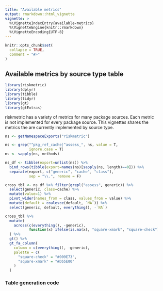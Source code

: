 ```yaml
---
title: "Available metrics"
output: rmarkdown::html_vignette
vignette: >
  %\VignetteIndexEntry{available-metrics}
  %\VignetteEngine{knitr::rmarkdown}
  %\VignetteEncoding{UTF-8}
---
```


```r
knitr::opts_chunk$set(
  collapse = TRUE,
  comment = "#>"
)
```

## Available metrics by source type table

```r
library(riskmetric)
library(dplyr)
library(tibble)
library(tidyr)
library(gt)
library(gtExtras)
```

riskmetric has a variety of metrics for many package sources. Each metric is not implemented for every package source. This vignettes shares the metrics the are currently implemented by source type. 

```r
ns <- getNamespaceExports("riskmetric")

ns <- grep("^pkg_ref_cache|^assess_", ns, value = T, 
           ignore.case = T)
ns <- sapply(ns, methods)

ns_df <- tibble(export=unlist(ns)) %>%
  bind_rows(tibble(export=names(ns)[sapply(ns, length)==0])) %>% 
  separate(export, c("generic", "cache", "class"), 
           sep = "\\.", remove = F)

cross_tbl <- ns_df %>% filter(grepl("assess", generic)) %>%
  select(generic, class=cache) %>%
  mutate(value=1) %>%
  pivot_wider(names_from = class, values_from = value) %>% 
  mutate(default = coalesce(default, `NA`)) %>% 
  select(generic, default, everything(), -`NA`)
```

```r
cross_tbl %>% 
  mutate(
    across(c(everything(), -generic), 
           function(x) ifelse(is.na(x), "square-xmark", "square-check"))
  ) %>%
  gt() %>%
  gt_fa_column(
    column = c(everything(), -generic),
    palette = c(
      "square-check" = "#009E73", 
      "square-xmark" = "#D55E00"
    )
  )
```

### Table generation code

```r
```

```r
```

```r
```
